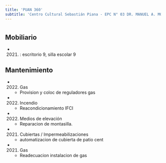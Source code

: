 ```yaml
---
title: 'PUAN 360'
subtitle: 'Centro Cultural Sebastián Piana - EPC N° 03 DR. MANUEL A. MONTES DE OCA'
---
```


#


## Mobiliario

*  (2021) : escritorio 9, silla escolar 9 





## Mantenimiento

*  (2022) Gas 
    + Provision y coloc de reguladores gas

*  (2022) Incendio 
    + Reacondicionamiento IFCI

*  (2022) Medios de elevación 
    + Reparacion de montasilla.

*  (2021) Cubiertas / Impermeabilizaciones 
    + automatizacion de cubierta de patio cent

*  (2021) Gas 
    + Readecuacion instalacion de gas



